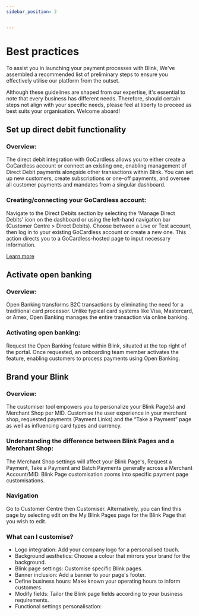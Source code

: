 ```yaml
---
sidebar_position: 2


---
```



# Best practices

To assist you in launching your payment processes with Blink, We've assembled a recommended list of preliminary steps to ensure you effectively utilise our platform from the outset.

Although these guidelines are shaped from our expertise, it's essential to note that every business has different needs. Therefore, should certain steps not align with your specific needs, please feel at liberty to proceed as best suits your organisation. Welcome aboard!

## Set up direct debit functionality

### Overview:

The direct debit integration with GoCardless allows you to either create a GoCardless account or connect an existing one, enabling management of Direct Debit payments alongside other transactions within Blink. You can set up new customers, create subscriptions or one-off payments, and oversee all customer payments and mandates from a singular dashboard.

### Creating/connecting your GoCardless account:

Navigate to the Direct Debits section by selecting the ‘Manage Direct Debits' icon on the dashboard or using the left-hand navigation bar (Customer Centre > Direct Debits).
Choose between a Live or Test account, then log in to your existing GoCardless account or create a new one. This action directs you to a GoCardless-hosted page to input necessary information.

[Learn more](../ways-to-get-paid/direct-debits/)

## Activate open banking

### Overview:
Open Banking transforms B2C transactions by eliminating the need for a traditional card processor. Unlike typical card systems like Visa, Mastercard, or Amex, Open Banking manages the entire transaction via online banking.

### Activating open banking:
Request the Open Banking feature within Blink, situated at the top right of the portal. Once requested, an onboarding team member activates the feature, enabling customers to process payments using Open Banking.

## Brand your Blink

### Overview:
The customiser tool empowers you to personalize your Blink Page(s) and Merchant Shop per MID. Customise the user experience in your merchant shop, requested payments (Payment Links) and the “Take a Payment” page as well as influencing card types and currency.

### Understanding the difference between Blink Pages and a Merchant Shop: 
The Merchant Shop settings will affect your Blink Page's, Request a Payment, Take a Payment and Batch Payments generally across a Merchant Account/MID. Blink Page customisation zooms into specific payment page customisations.

### Navigation
Go to Customer Centre then Customiser. Alternatively, you can find this page by selecting edit on the My Blink Pages page for the Blink Page that you wish to edit. 

### What can I customise?
- Logo integration: Add your company logo for a personalised touch.
- Background aesthetics: Choose a colour that mirrors your brand for the background.
- Blink page settings: Customise specific Blink pages.
- Banner inclusion: Add a banner to your page's footer.
- Define business hours: Make known your operating hours to inform customers.
- Modify fields: Tailor the Blink page fields according to your business requirements.
- Functional settings personalisation:
